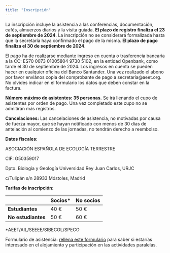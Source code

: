 ```yaml
---
title: "Inscripción"
---
```


La inscripción incluye la asistencia a las conferencias, documentación, cafés, almuerzos diarios y la visita guiada. **El plazo de registro finaliza el 23 de septiembre de 2024**. La inscripción no se considerará formalizada hasta que la secretaría haya confirmado el pago de la misma. **El plazo de pago finaliza el 30 de septiembre de 2024**.

El pago ha de realizarse mediante ingreso en cuenta o trasferencia bancaria a la CC: ES70 0073 01005804 9730 5102, en la entidad Openbank, como tarde el 30 de septiembre de 2024. Los ingresos en cuenta se pueden hacer en cualquier oficina del Banco Santander. Una vez realizado el abono por favor enviános copia del comprobante de pago a secretaria\@aeet.org. No olvides indicar en el formulario los datos que deben constar en la factura.

**Número máximo de asistentes: 35 personas.** Se irá llenando el cupo de asistentes por orden de pago. Una vez completado este cupo no se admitirán más registros.

**Cancelaciones:** Las cancelaciones de asistencia, no motivadas por causa de fuerza mayor, que se hayan notificado con menos de 30 días de antelación al comienzo de las jornadas, no tendrán derecho a reembolso.

**Datos fiscales:**

ASOCIACIÓN ESPAÑOLA DE ECOLOGÍA TERRESTRE

CIF: G50359017

Dpto. Biología y Geología Universidad Rey Juan Carlos, URJC

c/Tulipán s/n 28933 Móstoles, Madrid

**Tarifas de inscripción:**

|                    | Socios\* | No socios |
|--------------------|----------|-----------|
| **Estudiantes**    | 40 €     | 50 €      |
| **No estudiantes** | 50 €     | 60 €      |

\*AEET/AIL/SEEEE/SIBECOL/SPECO

Formulario de asistencia: [rellena este formulario](https://www.aeet.org/forms/38/?_relatedId=2024/10/24/01&title=I%20Jornadas%20de%20Ecoinformatica%20de%20la%20AEET) para saber si estarías interesado en el alojamiento y participación en las actividades paralelas.
